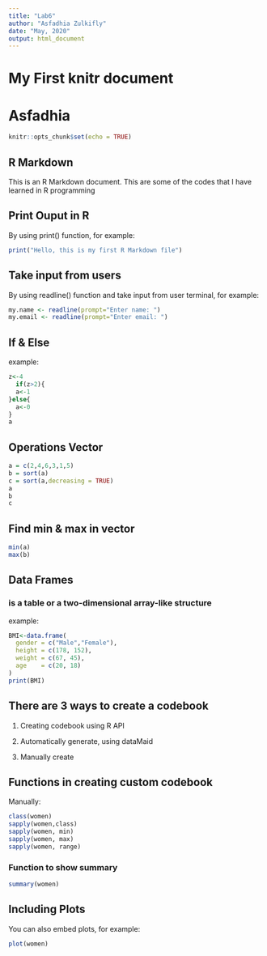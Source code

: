 ---
title: "Lab6"
author: "Asfadhia Zulkifly"
date: "May, 2020"
output: html_document
---
# My First knitr document  
# Asfadhia 

```{r setup, include=FALSE}
knitr::opts_chunk$set(echo = TRUE)
```

## R Markdown

This is an R Markdown document. 
This are some of the codes that I have learned in R programming

## Print Ouput in R

By using print() function, for example:

```{r}
print("Hello, this is my first R Markdown file")
```



## Take input from users

By using readline() function and take input from user terminal, for example:

```{r}
my.name <- readline(prompt="Enter name: ")
my.email <- readline(prompt="Enter email: ")
```


## If & Else 
 example:

```{r}
z<-4
  if(z>2){
  a<-1
}else{
  a<-0
}
a

```

## Operations Vector
```{r}
a = c(2,4,6,3,1,5)
b = sort(a)
c = sort(a,decreasing = TRUE)
a
b
c

```

## Find min & max in vector

```{r}
min(a)
max(b)

```

## Data Frames
###  is a table or a two-dimensional array-like structure
 example:

```{r}
BMI<-data.frame(
  gender = c("Male","Female"),
  height = c(178, 152),
  weight = c(67, 45),
  age    = c(20, 18)
)
print(BMI)

```

## There are 3 ways to create a codebook

1. Creating codebook using R API

2. Automatically generate, using dataMaid

3. Manually create

## Functions in creating custom codebook

Manually:
```{r y}
class(women)
sapply(women,class)
sapply(women, min)
sapply(women, max)
sapply(women, range)
```

### Function to show summary

```{r women}
summary(women)
```

## Including Plots

You can also embed plots, for example:

```{r test, echo=FALSE}
plot(women)
```


